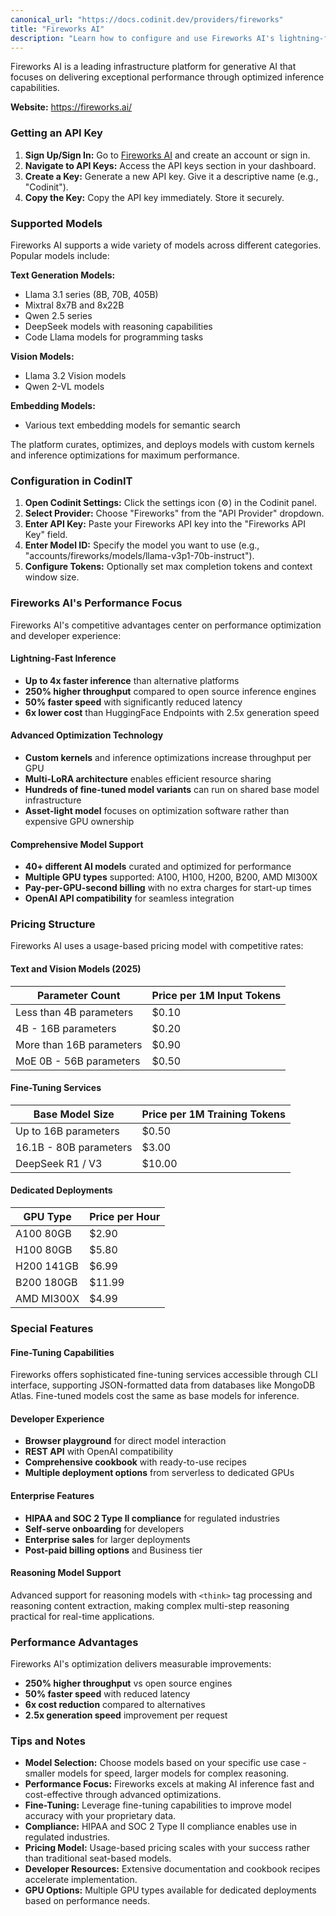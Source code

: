 ```yaml
---
canonical_url: "https://docs.codinit.dev/providers/fireworks"
title: "Fireworks AI"
description: "Learn how to configure and use Fireworks AI's lightning-fast inference platform with CodinIT."
---
```


Fireworks AI is a leading infrastructure platform for generative AI that focuses on delivering exceptional performance through optimized inference capabilities.

**Website:** https://fireworks.ai/

### Getting an API Key

1. **Sign Up/Sign In:** Go to [Fireworks AI](https://fireworks.ai/) and create an account or sign in.
2. **Navigate to API Keys:** Access the API keys section in your dashboard.
3. **Create a Key:** Generate a new API key. Give it a descriptive name (e.g., "Codinit").
4. **Copy the Key:** Copy the API key immediately. Store it securely.

### Supported Models

Fireworks AI supports a wide variety of models across different categories. Popular models include:

**Text Generation Models:**

- Llama 3.1 series (8B, 70B, 405B)
- Mixtral 8x7B and 8x22B
- Qwen 2.5 series
- DeepSeek models with reasoning capabilities
- Code Llama models for programming tasks

**Vision Models:**

- Llama 3.2 Vision models
- Qwen 2-VL models

**Embedding Models:**

- Various text embedding models for semantic search

The platform curates, optimizes, and deploys models with custom kernels and inference optimizations for maximum performance.

### Configuration in CodinIT

1. **Open Codinit Settings:** Click the settings icon (⚙️) in the Codinit panel.
2. **Select Provider:** Choose "Fireworks" from the "API Provider" dropdown.
3. **Enter API Key:** Paste your Fireworks API key into the "Fireworks API Key" field.
4. **Enter Model ID:** Specify the model you want to use (e.g., "accounts/fireworks/models/llama-v3p1-70b-instruct").
5. **Configure Tokens:** Optionally set max completion tokens and context window size.

### Fireworks AI's Performance Focus

Fireworks AI's competitive advantages center on performance optimization and developer experience:

#### Lightning-Fast Inference

- **Up to 4x faster inference** than alternative platforms
- **250% higher throughput** compared to open source inference engines
- **50% faster speed** with significantly reduced latency
- **6x lower cost** than HuggingFace Endpoints with 2.5x generation speed

#### Advanced Optimization Technology

- **Custom kernels** and inference optimizations increase throughput per GPU
- **Multi-LoRA architecture** enables efficient resource sharing
- **Hundreds of fine-tuned model variants** can run on shared base model infrastructure
- **Asset-light model** focuses on optimization software rather than expensive GPU ownership

#### Comprehensive Model Support

- **40+ different AI models** curated and optimized for performance
- **Multiple GPU types** supported: A100, H100, H200, B200, AMD MI300X
- **Pay-per-GPU-second billing** with no extra charges for start-up times
- **OpenAI API compatibility** for seamless integration

### Pricing Structure

Fireworks AI uses a usage-based pricing model with competitive rates:

#### Text and Vision Models (2025)

| Parameter Count          | Price per 1M Input Tokens |
| ------------------------ | ------------------------- |
| Less than 4B parameters  | \$0.10                    |
| 4B - 16B parameters      | \$0.20                    |
| More than 16B parameters | \$0.90                    |
| MoE 0B - 56B parameters  | \$0.50                    |

#### Fine-Tuning Services

| Base Model Size        | Price per 1M Training Tokens |
| ---------------------- | ---------------------------- |
| Up to 16B parameters   | \$0.50                       |
| 16.1B - 80B parameters | \$3.00                       |
| DeepSeek R1 / V3       | \$10.00                      |

#### Dedicated Deployments

| GPU Type   | Price per Hour |
| ---------- | -------------- |
| A100 80GB  | \$2.90         |
| H100 80GB  | \$5.80         |
| H200 141GB | \$6.99         |
| B200 180GB | \$11.99        |
| AMD MI300X | \$4.99         |

### Special Features

#### Fine-Tuning Capabilities

Fireworks offers sophisticated fine-tuning services accessible through CLI interface, supporting JSON-formatted data from databases like MongoDB Atlas. Fine-tuned models cost the same as base models for inference.

#### Developer Experience

- **Browser playground** for direct model interaction
- **REST API** with OpenAI compatibility
- **Comprehensive cookbook** with ready-to-use recipes
- **Multiple deployment options** from serverless to dedicated GPUs

#### Enterprise Features

- **HIPAA and SOC 2 Type II compliance** for regulated industries
- **Self-serve onboarding** for developers
- **Enterprise sales** for larger deployments
- **Post-paid billing options** and Business tier

#### Reasoning Model Support

Advanced support for reasoning models with `<think>` tag processing and reasoning content extraction, making complex multi-step reasoning practical for real-time applications.

### Performance Advantages

Fireworks AI's optimization delivers measurable improvements:

- **250% higher throughput** vs open source engines
- **50% faster speed** with reduced latency
- **6x cost reduction** compared to alternatives
- **2.5x generation speed** improvement per request

### Tips and Notes

- **Model Selection:** Choose models based on your specific use case - smaller models for speed, larger models for complex reasoning.
- **Performance Focus:** Fireworks excels at making AI inference fast and cost-effective through advanced optimizations.
- **Fine-Tuning:** Leverage fine-tuning capabilities to improve model accuracy with your proprietary data.
- **Compliance:** HIPAA and SOC 2 Type II compliance enables use in regulated industries.
- **Pricing Model:** Usage-based pricing scales with your success rather than traditional seat-based models.
- **Developer Resources:** Extensive documentation and cookbook recipes accelerate implementation.
- **GPU Options:** Multiple GPU types available for dedicated deployments based on performance needs.
